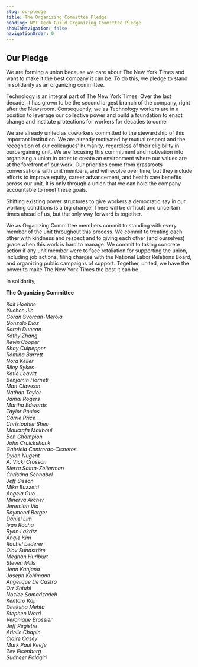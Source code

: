 ```yaml
---
slug: oc-pledge
title: The Organizing Committee Pledge
heading: NYT Tech Guild Organizing Committee Pledge
showInNavigation: false
navigationOrder: 0
---
```

## Our Pledge

We are forming a union because we care about The New York Times and want to make it the best company it can be. To do this, we pledge to stand in solidarity as an organizing committee.

Technology is an integral part of The New York Times. Over the last decade, it has grown to be the second largest branch of the company, right after the Newsroom. Consequently, we as Technology workers are in a position to leverage our collective power and build a foundation to enact change and institute protections for workers for decades to come.

We are already united as coworkers committed to the stewardship of this important institution. We are already
motivated by mutual respect and the recognition of our colleagues’ humanity, regardless of their eligibility in ourbargaining unit. We are focusing this commitment and motivation into organizing a union in order to create an environment where our values are at the forefront of our work. Our priorities come from grassroots conversations with unit members, and will evolve over time, but they include efforts to improve equity, career advancement, and health care benefits across our unit. It is only through a union that we can hold the company accountable to meet these goals.

Shifting existing power structures to give workers a democratic say in our working conditions is a big change! There will be difficult and uncertain times ahead of us, but the only way forward is together.

We as Organizing Committee members commit to standing with every member of the unit throughout this
process. We commit to treating each other with kindness and respect and to giving each other (and ourselves) grace when this work is hard to manage. We commit to taking concrete action if any unit member were to face retaliation for supporting the union, including job actions, filing charges with the National Labor Relations Board, and organizing public campaigns of support. Together, united, we have the power to make The New York Times the best it can be.

In solidarity,

**The Organizing Committee**

*Kait Hoehne*\
*Yuchen Jin*\
*Goran Svorcan-Merola*\
*Gonzalo Diaz*\
*Sarah Duncan*\
*Kathy Zhang*\
*Kevin Cooper*\
*Shay Culpepper*\
*Romina Barrett*\
*Nora Keller*\
*Riley Sykes*\
*Katie Leavitt*\
*Benjamin Harnett*\
*Matt Clawson*\
*Nathan Taylor*\
*Jamal Rogers*\
*Martha Edwards*\
*Taylor Poulos*\
*Carrie Price*\
*Christopher Shea*\
*Moustafa Makboul*\
*Bon Champion*\
*John Cruickshank*\
*Gabriela Contreras-Cisneros*\
*Dylan Nugent*\
*A. Vicki Crosson*\
*Sierra Saitta-Zelterman*\
*Christina Schnabel*\
*Jeff Sisson*\
*Mike Buzzetti*\
*Angela Guo*\
*Minerva Archer*\
*Jeremiah Via*\
*Raymond Berger*\
*Daniel Lim*\
*Ivan Rocha*\
*Ryan Lakritz*\
*Angie Kim*\
*Rachel Lederer*\
*Olov Sundström*\
*Meghan Hurlburt*\
*Steven Mills*\
*Jenn Kanjana*\
*Joseph Kohlmann*\
*Angelique De Castro*\
*Orr Shtuhl*\
*Nozlee Samadzadeh*\
*Kentaro Kaji*\
*Deeksha Mehta*\
*Stephen Ward*\
*Veronique Brossier*\
*Jeff Registre*\
*Arielle Chapin*\
*Claire Casey*\
*Mark Paul Keefe*\
*Zev Eisenberg*\
*Sudheer Palagiri*